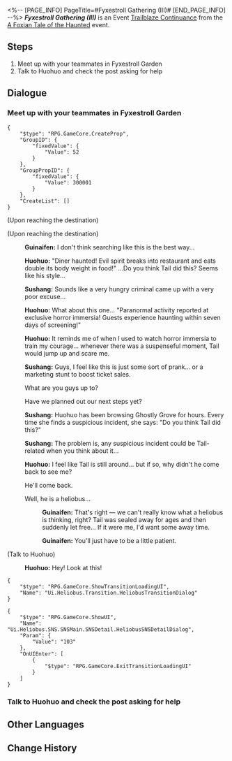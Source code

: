 <%-- [PAGE_INFO]
PageTitle=#Fyxestroll Gathering (III)#
[END_PAGE_INFO] --%>
{{Stub|Dialogue.}}
{{Mission Infobox
|id            = 8015193
|title         = 
|image         = <!--Mission Fyxestroll Gathering (III).png-->
|type          = Trailblaze Continuance
|event_name    = A Foxian Tale of the Haunted
|chapter       = A Foxian Tale of the Haunted
|requirements  = Reach phase 3 in [[A Foxian Tale of the Haunted]]
|summary       = Summoned by the Ten-Lords Commission, you have established the "Ten-Lords Commission Special Operations Team for the Heliobi Containment Breach Incident."<br />Now, you need to collect clues about the escaped heliobi from the Ghostly Grove.
|characters    = Guinaifen; Huohuo; Sushang; Trailblazer
|startLocation = [[The Xianzhou Luofu]] - [[Fyxestroll Garden]]
|world         = The Xianzhou Luofu
|area          = Fyxestroll Garden
|prev          = 
|next          = Sword Essence
|rewards       = 
}}
'''''Fyxestroll Gathering (III)''''' is an Event [[Trailblaze Continuance]] from the [[A Foxian Tale of the Haunted]] event.

==Steps==
# Meet up with your teammates in Fyxestroll Garden
# Talk to Huohuo and check the post asking for help

<!--
==Gameplay Notes==

--><!--
==Trial Character==

-->
==Dialogue==
{{Stub Dialogue}}

===Meet up with your teammates in Fyxestroll Garden{{subst:void|<!--801519301-->}}===
{{Mission Description|type=continuance|location=Fyxestroll Garden|Once again, you reunite with your fellow ghost hunters at Fyxestroll Garden. Scanning through the posts on Ghostly Grove and conducting investigations have become routine tasks for you.}}
{{Dialogue Start}}
<pre>{
	"$type": "RPG.GameCore.CreateProp",
	"GroupID": {
		"fixedValue": {
			"Value": 52
		}
	},
	"GroupPropID": {
		"fixedValue": {
			"Value": 300001
		}
	},
	"CreateList": []
}</pre>
;(Upon reaching the destination)

;(Upon reaching the destination)
:{{A|VO side2 hzzy guinaifen 213.ogg}} '''Guinaifen:''' I don't think searching like this is the best way...
:{{A|VO side2 hzzy huohuo 213.ogg}} '''Huohuo:''' "Diner haunted! Evil spirit breaks into restaurant and eats double its body weight in food!" ...Do you think Tail did this? Seems like his style...
:{{A|VO side2 hzzy sushang 183.ogg}} '''Sushang:''' Sounds like a very hungry criminal came up with a very poor excuse...
:{{A|VO side2 hzzy huohuo 214.ogg}} '''Huohuo:''' What about this one... "Paranormal activity reported at exclusive horror immersia! Guests experience haunting within seven days of screening!"
:{{A|VO side2 hzzy huohuo 215.ogg}} '''Huohuo:''' It reminds me of when I used to watch horror immersia to train my courage... whenever there was a suspenseful moment, Tail would jump up and scare me.
:{{A|VO side2 hzzy sushang 184.ogg}} '''Sushang:''' Guys, I feel like this is just some sort of prank... or a marketing stunt to boost ticket sales.
:{{DIcon|Arrow}} What are you guys up to?
:{{DIcon|Arrow}} Have we planned out our next steps yet?
:{{A|VO side2 hzzy sushang 185.ogg}} '''Sushang:''' Huohuo has been browsing Ghostly Grove for hours. Every time she finds a suspicious incident, she says: "Do you think Tail did this?"
:{{A|VO side2 hzzy sushang 186.ogg}} '''Sushang:''' The problem is, any suspicious incident could be Tail-related when you think about it...
:{{A|VO side2 hzzy huohuo 216.ogg}} '''Huohuo:''' I feel like Tail is still around... but if so, why didn't he come back to see me?
:{{DIcon|Arrow}} He'll come back.
:{{DIcon|Arrow}} Well, he is a heliobus...
::{{A|VO side2 hzzy guinaifen 214.ogg}} '''Guinaifen:''' That's right &mdash; we can't really know what a heliobus is thinking, right? Tail was sealed away for ages and then suddenly let free... If it were me, I'd want some away time.
::{{A|VO side2 hzzy guinaifen 215.ogg}} '''Guinaifen:''' You'll just have to be a little patient.

;(Talk to Huohuo)
:{{A|VO side2 hzzy huohuo 220.ogg}} '''Huohuo:''' Hey! Look at this!
<pre>{
	"$type": "RPG.GameCore.ShowTransitionLoadingUI",
	"Name": "Ui.Heliobus.Transition.HeliobusTransitionDialog"
}</pre>
<pre>{
	"$type": "RPG.GameCore.ShowUI",
	"Name": "Ui.Heliobus.SNS.SNSMain.SNSDetail.HeliobusSNSDetailDialog",
	"Param": {
		"Value": "103"
	},
	"OnUIEnter": [
		{
			"$type": "RPG.GameCore.ExitTransitionLoadingUI"
		}
	]
}</pre>
{{Dialogue End}}

===Talk to Huohuo and check the post asking for help{{subst:void|<!--801519302-->}}===
{{Mission Description|type=continuance|location=Fyxestroll Garden|update|Having completed your adventure, you reunite with your fellow ghost hunters at Fyxestroll Garden. Scanning through the posts on Ghostly Grove and conducting investigations have become routine tasks for you.}}
{{Dialogue Start}}
{{Dialogue End}}

==Other Languages==
{{Other Languages
|en   = Fyxestroll Gathering (III)
|zhs  = 绥园聚首•其三
|zht  = 綏園聚首•其三
|ja   = 綏園の集い・其の三
|ko   = 유원에서의 회합•3
|es   = Reunión en el Jardín del Sosiego&nbsp;III
|fr   = Réunion au Jardin de vulpeflâne III
|ru   = Встреча в Саду безмятежности III
|th   = สวนเฮี้ยนแดนสงัด 3
|vi   = Tập Hợp Tại Khu Vườn Tĩnh Mịch 3
|de   = Versammlung im Fuchsfeengarten III
|id   = Pertemuan Fyxestroll Garden 3
|pt   = Encontro Flamavulpe (III)
}}

==Change History==
{{Change History|1.5}}
